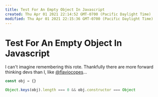 ```yaml
---
title: Test For An Empty Object In Javascript
created: Thu Apr 01 2021 22:14:52 GMT-0700 (Pacific Daylight Time)
modified: Thu Apr 01 2021 22:15:36 GMT-0700 (Pacific Daylight Time)
---
```


# Test For An Empty Object In Javascript

I can't imagine remembering this rote. Thankfully there are more forward thinking devs than I, like [@flaviocopes](https://flaviocopes.com/javascript-check-empty-object/)...

```javascript
const obj = {}

Object.keys(obj).length === 0 && obj.constructor === Object
```
